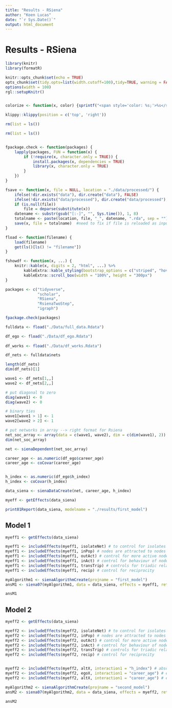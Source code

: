 ```yaml
---
title: "Results - RSiena"
author: "Koen Lucas"
date: "`r Sys.Date()`"
output: html_document
---
```


# Results - RSiena

```{=html}
<style>
body {
text-align: justify}
</style>
```
```r

library(knitr)
library(formatR)

knitr::opts_chunk$set(echo = TRUE)
opts_chunk$set(tidy.opts=list(width.cutoff=100),tidy=TRUE, warning = FALSE, message = FALSE,comment = "#>", cache=FALSE, class.source=c("test"), class.output=c("test2"))
options(width = 100)
rgl::setupKnitr()


colorize <- function(x, color) {sprintf("<span style='color: %s;'>%s</span>", color, x) }
```

```r
klippy::klippy(position = c('top', 'right'))
```

```r

rm(list = ls())

```

```r
rm(list = ls())


fpackage.check <- function(packages) {
    lapply(packages, FUN = function(x) {
        if (!require(x, character.only = TRUE)) {
            install.packages(x, dependencies = TRUE)
            library(x, character.only = TRUE)
        }
    })
}

fsave <- function(x, file = NULL, location = "./data/processed/") {
    ifelse(!dir.exists("data"), dir.create("data"), FALSE)
    ifelse(!dir.exists("data/processed"), dir.create("data/processed"), FALSE)
    if (is.null(file))
        file = deparse(substitute(x))
    datename <- substr(gsub("[:-]", "", Sys.time()), 1, 8)
    totalname <- paste(location, file, "_", datename, ".rda", sep = "")
    save(x, file = totalname)  #need to fix if file is reloaded as input name, not as x. 
}

fload <- function(filename) {
    load(filename)
    get(ls()[ls() != "filename"])
}

fshowdf <- function(x, ...) {
    knitr::kable(x, digits = 2, "html", ...) %>%
        kableExtra::kable_styling(bootstrap_options = c("striped", "hover")) %>%
        kableExtra::scroll_box(width = "100%", height = "300px")
}


```


```r

packages <- c("tidyverse", 
              "scholar", 
              "RSiena", 
              "RsienaTwoStep", 
              "igraph")

fpackage.check(packages)
```


```r

fulldata <- fload("./Data/full_data.Rdata")

df_ego <- fload("./Data/df_ego.Rdata")
  
df_works <- fload("./Data/df_works.Rdata")

```


```r

df_nets <- fulldata$nets

length(df_nets)
dim(df_nets)[1]

wave1 <- df_nets[1,,]
wave2 <- df_nets[2,,]

# put diagonal to zero
diag(wave1) <- 0
diag(wave2) <- 0

# binary ties
wave1[wave1 > 1] <- 1
wave2[wave2 > 2] <- 1

# put networks in array --> right format for Rsiena
net_soc_array <- array(data = c(wave1, wave2), dim = c(dim(wave1), 2))
dim(net_soc_array)

```


```r

net <- sienaDependent(net_soc_array)

career_age <- as.numeric(df_ego$career_age)
career_age <- coCovar(career_age)


h_index <- as.numeric(df_ego$h_index)
h_index <- coCovar(h_index)

data_siena <- sienaDataCreate(net, career_age, h_index)

```


```r

myeff <- getEffects(data_siena)

```


```r

print01Report(data_siena, modelname = "./results/first_model")

```

## Model 1
```r

myeff1 <- getEffects(data_siena)

myeff1 <- includeEffects(myeff1, isolateNet) # to control for isolates
myeff1 <- includeEffects(myeff1, inPop) # nodes are attracted to nodes with more indegrees
myeff1 <- includeEffects(myeff1, outAct) # control for more active nodes outdegrees                      
myeff1 <- includeEffects(myeff1, inAct) # control for behaviour of nodes with more indegrees
myeff1 <- includeEffects(myeff1, transTrip) # controls for triadic relationships
myeff1 <- includeEffects(myeff1, recip) # control for reciprocity

```

```r

myAlgorithm1 <- sienaAlgorithmCreate(projname = "first_model")
ansM1 <- siena07(myAlgorithm1, data = data_siena, effects = myeff1, returnDeps = TRUE)

ansM1

```

## Model 2
```r

myeff2 <- getEffects(data_siena)

myeff2 <- includeEffects(myeff2, isolateNet) # to control for isolates
myeff2 <- includeEffects(myeff2, inPop) # nodes are attracted to nodes with more indegrees
myeff2 <- includeEffects(myeff2, outAct) # control for more active nodes outdegrees                      
myeff2 <- includeEffects(myeff2, inAct) # control for behaviour of nodes with more indegrees
myeff2 <- includeEffects(myeff2, transTrip) # controls for triadic relationships
myeff2 <- includeEffects(myeff2, recip) # control for reciprocity


myeff2 <- includeEffects(myeff2, altX, interaction1 = "h_index") # absolute difference to h_index
myeff2 <- includeEffects(myeff2, egoX, interaction1 = "career_age") # ego's are more likely receive ties from younger scholars
myeff2 <- includeEffects(myeff2, altX, interaction1 = "career_age") # ego's are more likely to send ties to older scholars

```


```r

myAlgorithm2 <- sienaAlgorithmCreate(projname = "second_model")
ansM2 <- siena07(myAlgorithm2, data = data_siena, effects = myeff2, returnDeps = TRUE)

ansM2

```



```r

```

